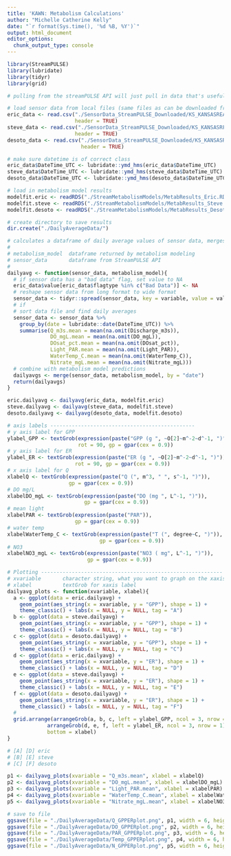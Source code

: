 ```yaml
---
title: 'KAWN: Metabolism Calculations'
author: "Michelle Catherine Kelly"
date: "`r format(Sys.time(), '%d %B, %Y')`"
output: html_document
editor_options: 
  chunk_output_type: console
---
```


```r
library(StreamPULSE)
library(lubridate)
library(tidyr)
library(grid)
```

```r
# pulling from the streamPULSE API will just pull in data that's useful for metabolism modeling, but we're interested in all data available. Therefore, download data from streamPULSE and load in these .csv files. 

# load sensor data from local files (same files as can be downloaded from streamPULSE)
eric_data <- read.csv("./SensorData_StreamPULSE_Downloaded/KS_KANSASREASTLAWRENCE_sensorData.csv",
                      header = TRUE)
steve_data <- read.csv("./SensorData_StreamPULSE_Downloaded/KS_KANSASRFALLLEAF_sensorData.csv", 
                      header = TRUE)
desoto_data <- read.csv("./SensorData_StreamPULSE_Downloaded/KS_KANSASR_sensorData.csv", 
                        header = TRUE)

# make sure datetime is of correct class
eric_data$DateTime_UTC <- lubridate::ymd_hms(eric_data$DateTime_UTC)
steve_data$DateTime_UTC <- lubridate::ymd_hms(steve_data$DateTime_UTC)
desoto_data$DateTime_UTC <- lubridate::ymd_hms(desoto_data$DateTime_UTC)

# load in metabolism model results
modelfit.eric <- readRDS("./StreamMetabolismModels/MetabResults_Eric.RData")$predictions
modelfit.steve <- readRDS("./StreamMetabolismModels/MetabResults_Steve.RData")$predictions
modelfit.desoto <- readRDS("./StreamMetabolismModels/MetabResults_Desoto.RData")$predictions

# create directory to save results
dir.create("./DailyAverageData/")
```

```r
# calculates a dataframe of daily average values of sensor data, merges with metabolism dataframe, and returns merged dataframe
#
# metabolism_model  dataframe returned by metabolism modeling
# sensor_data       dataframe from StreamPULSE API
#
dailyavg <- function(sensor_data, metabolism_model){
  # if sensor data has a "bad data" flag, set value to NA
  eric_data$value[eric_data$flagtype %in% c("Bad Data")] <- NA
  # reshape sensor data from long format to wide format
  sensor_data <- tidyr::spread(sensor_data, key = variable, value = value)
  # if 
  # sort data file and find daily averages
  sensor_data <- sensor_data %>%
    group_by(date = lubridate::date(DateTime_UTC)) %>% 
    summarise(Q_m3s.mean = mean(na.omit(Discharge_m3s)),
              DO_mgL.mean = mean(na.omit(DO_mgL)),
              DOsat_pct.mean = mean(na.omit(DOsat_pct)),
              Light_PAR.mean = mean(na.omit(Light_PAR)),
              WaterTemp_C.mean = mean(na.omit(WaterTemp_C)),
              Nitrate_mgL.mean = mean(na.omit(Nitrate_mgL)))
  # combine with metabolism model predictions
  dailyavgs <- merge(sensor_data, metabolism_model, by = "date")
  return(dailyavgs)
}

eric.dailyavg <- dailyavg(eric_data, modelfit.eric)
steve.dailyavg <- dailyavg(steve_data, modelfit.steve)
desoto.dailyavg <- dailyavg(desoto_data, modelfit.desoto)
```

```r
# axis labels -----------------------------------------------
# y axis label for GPP
ylabel_GPP <- textGrob(expression(paste("GPP (g ", ~O[2]~m^-2~d^-1, ")")),
                       rot = 90, gp = gpar(cex = 0.9))
# y axis label for ER
ylabel_ER <- textGrob(expression(paste("ER (g ", ~O[2]~m^-2~d^-1, ")")),
                      rot = 90, gp = gpar(cex = 0.9))
# x axis label for Q
xlabelQ <- textGrob(expression(paste("Q (", m^3, " ", s^-1, ")")), 
                    gp = gpar(cex = 0.9))
# DO mg/L
xlabelDO_mgL <- textGrob(expression(paste("DO (mg ", L^-1, ")")), 
                         gp = gpar(cex = 0.9))
# mean light
xlabelPAR <- textGrob(expression(paste("PAR")), 
                      gp = gpar(cex = 0.9))
# water temp
xlabelWaterTemp_C <- textGrob(expression(paste("T (", degree~C, ")")), 
                              gp = gpar(cex = 0.9))
# NO3
xlabelNO3_mgL <- textGrob(expression(paste("NO3 ( mg", L^-1, ")")), 
                          gp = gpar(cex = 0.9))

# Plotting -----------------------------------------------------------
# xvariable       character string, what you want to graph on the xaxis
# xlabel          textGrob for xaxis label
dailyavg_plots <- function(xvariable, xlabel){
  a <- ggplot(data = eric.dailyavg) +
    geom_point(aes_string(x = xvariable, y = "GPP"), shape = 1) +
    theme_classic() + labs(x = NULL, y = NULL, tag = "A")
  b <- ggplot(data = steve.dailyavg) +
    geom_point(aes_string(x = xvariable, y = "GPP"), shape = 1) +
    theme_classic() + labs(x = NULL, y = NULL, tag = "B")
  c <- ggplot(data = desoto.dailyavg) +
    geom_point(aes_string(x = xvariable, y = "GPP"), shape = 1) +
    theme_classic() + labs(x = NULL, y = NULL, tag = "C")
  d <- ggplot(data = eric.dailyavg) +
    geom_point(aes_string(x = xvariable, y = "ER"), shape = 1) +
    theme_classic() + labs(x = NULL, y = NULL, tag = "D")
  e <- ggplot(data = steve.dailyavg) +
    geom_point(aes_string(x = xvariable, y = "ER"), shape = 1) +
    theme_classic() + labs(x = NULL, y = NULL, tag = "E")
  f <- ggplot(data = desoto.dailyavg) +
    geom_point(aes_string(x = xvariable, y = "ER"), shape = 1) +
    theme_classic() + labs(x = NULL, y = NULL, tag = "F")
  #
  grid.arrange(arrangeGrob(a, b, c, left = ylabel_GPP, ncol = 3, nrow = 1),
             arrangeGrob(d, e, f, left = ylabel_ER, ncol = 3, nrow = 1),
             bottom = xlabel)
}

# [A] [D] eric
# [B] [E] steve
# [C] [F] desoto

p1 <- dailyavg_plots(xvariable = "Q_m3s.mean", xlabel = xlabelQ)
p2 <- dailyavg_plots(xvariable = "DO_mgL.mean", xlabel = xlabelDO_mgL)
p3 <- dailyavg_plots(xvariable = "Light_PAR.mean", xlabel = xlabelPAR)
p4 <- dailyavg_plots(xvariable = "WaterTemp_C.mean", xlabel = xlabelWaterTemp_C)
p5 <- dailyavg_plots(xvariable = "Nitrate_mgL.mean", xlabel = xlabelNO3_mgL)

# save to file
ggsave(file = "./DailyAverageData/Q_GPPERplot.png", p1, width = 6, height = 4)
ggsave(file = "./DailyAverageData/DO_GPPERplot.png", p2, width = 6, height = 4)
ggsave(file = "./DailyAverageData/PAR_GPPERplot.png", p3, width = 6, height = 4)
ggsave(file = "./DailyAverageData/Temp_GPPERplot.png", p4, width = 6, height = 4)
ggsave(file = "./DailyAverageData/N_GPPERplot.png", p5, width = 6, height = 4)
```
